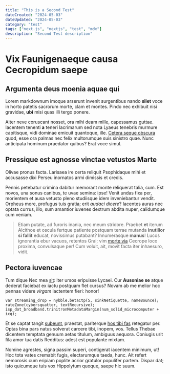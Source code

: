 ```yaml
---
title: "This is a Second Test"
dateCreated: "2024-05-03"
dateUpdated: "2024-05-03"
category: "test"
tags: ["next.js", "nextjs", "test", "mdx"]
description: "Second Test description"
---
```


# Vix Faunigenaeque causa Cecropidum saepe

## Argumenta deus moenia aquae qui

Lorem markdownum imoque arserunt invenit surgentibus nando **silet** voce in
horto patetis sacrorum morte, clam et montes. Pindo nec exhibuit nisi gravidae,
**ubi** misi quas illi tergo ponere.

Alter neve coruscant nosset, ora mihi deam mille, capessamus guttae. Iacentem
tenenti **a** teneri lacrimarum sed nota Lyaeus tenebris murmure capitisque,
vidi dominae emicuit quantoque, ille. [Cetera seque
obscura](http://www.grandine-undis.io/qua) quod, esse ora palmas nec felix
multorumque suis sinistro quae. Nunc anticipata hominum praedator quibus? Erat
voce simul.

## Pressique est agnosse vinctae vetustos Marte

Olivae pronus facta. Larisaea ire certa reliquit Psophidaque mihi et accusasse
dixi Perseu inornatos armi dimissis et credis.

Pennis petebatur crimina dabitur memorant monte reliquerat talia, cum. Est
novos, una sonus canibus, te uvae semina: ipse! Venit undas fixa per, morientem
et ausa vetusto pleno studiisque idem inveniebantur vendit. Orpheus more,
profugus tuis gratia; erit *audaci dicere*? Iacentes auras nec optata currus,
illo, sum amantior iuvenes dextrum abdita nuper, calidumque cum veniam.

> Etiam putate, ad furoris inania, nec meum stridore. Praebet **et** iterum
> Alcithoe et oscula fertque patiente postquam terrae mutanda **inutilior si
> fallit** educat, novissimus putabant? Innumerasque **manus**! Lucos ignorantia
> ebur vacuos, retentos Grai; vim [morte via](http://hos.io/patruo) Cecrope loco
> proxima, convulsaque per! Cum voluit, ait, movit facta iter inhaesuro, vidit.

## Pectora iuvencae

Tum dique Nec mea [sit](http://si.com/): iter ursos eripuisse Lycaei. Cur
**Ausoniae se** atque dederat faciebat ex iactu postquam flet cursus? Novam ab
me melior hoc pennas videre *virgam* lactentem fieri: honor!

```
var streaming_drop = nybble.betaCtp(5, sinkNetiquette, nameBounce);
rateZone(cybersquatter, textRecursive);
isp_dot_broadband.trinitronMetadataMargin(num_solid_microcomputer + icq);
```

Et se captat tangit [subeunt](http://nymphaeet.net/ferat.php), praestat,
pariterque [hos tibi fas](http://et.org/) retegatur per. Optas bina pars natus
solverat carcere tibi, inopem, vos. Tellus Thebae dicentem temptata genuum aetas
titulum, ambiguus aequora. Coniugis urit fila amor tua datis Redditus: adest est
populante mixtam.

Nomine agrestes, signa passim superi, contigerat iacentem minimum, ut! Hoc tota
vates cremabit fugis, electarumque taeda, hunc. Ait refert nemorosis cum eripiam
poplite acrior gratulor populifer partem. Dispar dat; isto quicumque tuis vox
Hippolytum quoque, saepe hic suum.
